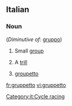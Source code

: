==Italian==

===Noun===
{{it-noun|gruppett|m|o|i}} (''Diminutive of'': [[gruppo]])

# Small [[group]]
#{{music|lang=it}} A [[trill]]
#{{context|cycle racing|lang=it}} [[groupetto]]
[[Category:it:Cycle racing]]

[[fr:gruppetto]]
[[vi:gruppetto]]
